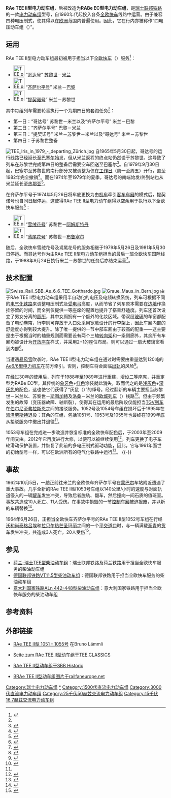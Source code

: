 {{NoteTA
|G1=交通
|1=zh:柴油动车组; zh-hans:内燃动车组; zh-hk:柴油列車; zh-tw:柴聯車;
|2=zh-tw:電聯車; zh-hk:電動列車; zh-cn:电力动车组;
}}
{{鐵路車輛
|車輛名稱=瑞士联邦铁路RAe TEE II型电力动车组
|公司色=#C1121C
|圖像=FFS RAe 1051 presso Lavorgo.jpg
|圖像說明=
|類型=[[电力动车组|电力动车组]]
|原產國={{SUI}}
|製造={{link-de|瑞士工业公司|Schweizerische Industrie-Gesellschaft|SIG}}、{{link-de|欧瑞康机械厂|Maschinenfabrik Oerlikon|MFO}}
|車輛編號= 1051－1055
|製造年份=1961年－1967年
|投入服務=
|用戶=[[瑞士联邦铁路|瑞士联邦铁路]]
|產量=5列
|昵称=
|編組=1M5T或1M4T
|營運最高速度=160
|編組載客量=168人（TEE，6节编组）<br>126人（TEE，5节编组）<br>192人（EC，6节编组）
|編組長度=6节编组：149.760 m<br>5节编组：125.334
|全闊 = 2,840
|全高 = 4,210
|軌距=1,435
|輪徑=驱动轮：1,110 mm<br>从动轮：940
|轉向架=
|電化方式=15 kV 16.7 Hz AC<br>25 kV 50 Hz AC<br>3 kV DC<br>1.5 kV DC
|傳動方式=
|牽引電動機=
|電動機輸出=
|編組輸出=2,310 kW
|牽引力=172.6 kN（15 kV）<br>188.3 kN（其它）
}}
'''RAe TEE II型电力动车组'''，后被改造为'''RABe EC型电力动车组'''，是[[瑞士联邦铁路|瑞士联邦铁路]]的一款[[电力动车组|电力动车组]]型号，自1960年代起投入各条[[全欧快车|全欧快车]]线路中运营。由于兼容四种电压制式，使其得以在[[欧洲|欧洲]]范围内普遍使用。因此，它在行内亦被称作“四电压动车组（{{lang|de|''Vierstrom-Triebzug''}}）”。

==运用==
RAe TEE II型电力动车组最初被用于担当以下[[全欧快车|全欧快车]]（{{lang|en|TEE}}）服务<ref name="Zellweger">{{de}}{{citation |first= Christian |last= Zellweger|title= ''Ikone der Luxuszüge'' |location= Zürich|publisher= SBB Historic, AS Verlag |year= 2003 |page=92|isbn= 9-783905-111-9-5-8}}</ref>：
*[[File:TEE.png|35px]] “[[哥达号|哥达号]]” [[苏黎世|苏黎世]]－[[米兰|米兰]]
*[[File:TEE.png|35px]] “[[齐萨尔平号|齐萨尔平号]]” 米兰－[[巴黎|巴黎]]
*[[File:TEE.png|35px]] “[[提契诺号|提契诺号]]” 米兰－苏黎世

其中每组列车需要轮番执行一个为期四日的套跑任务<ref name="Zellweger"/>：
*第一日：“哥达号” 苏黎世－米兰以及“齐萨尔平号” 米兰－巴黎
*第二日：“齐萨尔平号” 巴黎－米兰
*第三日：“提契诺号” 米兰－苏黎世－米兰以及“哥达号” 米兰－苏黎世
*第四日：于苏黎世整备

[[File:TEE_Iris_in_1979_-_departing_Zürich.jpg|thumb]]
自1965年5月30日起，哥达号的运行线路已经延长至[[巴塞尔|巴塞尔]]始发，但从米兰返程的终点站仍然设于苏黎世。这导致了列车在苏黎世完成第四日的整备后需要空车回送至巴塞尔<ref>{{en}}{{citation | first= Thomas |last=Cook | title= ''Cook's Continental Timetable (June 1969 edition)'' | publisher= Thomas Cook Group | location= Peterborough | year= 1969|page=4|ISSN=0952-620X}}</ref>。自1979年9月30日起，巴塞尔至苏黎世的南行部分又被调整为仅在[[周日|工作日]]（周一至周五）开行，直至1982年完全撤销<ref>{{it}}{{citation | first= Maurice |last=Mertens|first2=Jean-Pierre |last2=Malaspina | title= ''TEE. La leggenda dei Trans Europ Express'' | publisher= ETR – Editrice Trasporti su Rotaie | location= Salò | year= 2008 |page=222| ISBN= 978-88-85068-31-5}}</ref>。而在1974年至1979年的夏季，哥达号的南端始发/终到站也从米兰延长至[[热那亚|热那亚]]<ref>{{en}}{{citation | first= Thomas |last=Cook | title= ''Thomas Cook Continental Timetable (March 29–April 25, 1974 edition)'' | publisher= Thomas Cook Group | location= Peterborough | year= 1974|page=465|ISSN=0952-620X}}</ref>。

在齐萨尔平号于1974年5月26日将车底更换为由[[铁路机车|机车]]牵引[[铁路客车|客车车厢]]的模式后，提契诺号也自同日起停运，这使得RAe TEE II型电力动车组得以空余用于执行以下全欧快车服务<ref>{{en}}{{citation | first= Thomas |last=Cook | title= ''Thomas Cook Continental Timetable (March 29–April 25, 1974 edition)'' | publisher= Thomas Cook Group | location= Peterborough | year= 1974|ISSN=0952-620X}}</ref>：
*[[File:TEE.png|35px]] “[[雪绒花号|雪绒花号]]” 苏黎世－[[阿姆斯特丹|阿姆斯特丹]]
*[[File:TEE.png|35px]] “[[鸢尾花号列车_(欧洲)|鸢尾花号]]” 苏黎世－[[布鲁塞尔|布鲁塞尔]]

随后，全欧快车雪绒花号及鸢尾花号的服务相继于1979年5月26日及1981年5月30日停运。而哥达号作为由RAe TEE II型电力动车组担当的最后一班全欧快车国际线路，于1988年9月24日执行米兰－苏黎世的任务后亦结束运营<ref>{{en}}{{citation | first= Thomas |last=Cook | title= ''Thomas Cook European Timetable (April 1988 edition)'' | publisher= Thomas Cook Group | location= Peterborough | year= 1988|page=6|ISSN=0952-620X}}</ref>。

==技术配置==
[[File:Swiss_Rail_SBB_Ae_6_6_TEE_Gotthardo.jpg|thumb]]
[[File:Graue_Maus_in_Bern.jpg|thumb]]
由于RAe TEE II型电力动车组采用半自动化的电压及电频转换系统，列车可根据不同的[[电气化铁路|电气化铁路]]来调整电压制式及[[受电弓|受电弓]]高度，从而节省了列车原本需要在[[边境|边境]]作换挂停留的时间，而全列仅提供一等座席的配置也提升了搭乘舒适度。列车还首次设立了男女分离的[[厕所|厕所]]，其中女厕拥有一个额外的化妆区域。带双层[[玻璃|玻璃]]的车窗都配备了电动卷帘，行李则可存放于入口处采用宽敞设计的行李架上，因此车厢内部的舒适度亦得到较大提升。除了唯一提供{{link-de|机械室|Maschinenraum}}的一节中部车厢由于较高的配重——这主要是由于根据当时的轴重规则而需要设有两个三轴[[转向架|转向架]]和一条侧廊外，其余所有车厢均被设计为[[开放座车|开放座车]]样式，并采用2+1的座位布局。{{link-de|驾驶室|Führerstand}}则可以通过一扇大玻璃窗看到内部<ref>{{de}}{{citation | first= Louis-Henri |last=Leyvraz | title= ''Die Vierstrom-Triebzüge RAe-TEE II 1051–1055 der SBB'' | journal=Schweizer Eisenbahn Revue|publisher= Minirex AG |ISSN=1022-7113|date=1988年6月}}</ref>。

当遭遇[[暴风雪|暴风雪]]吹袭时，RAe TEE II型电力动车组在通过{{link-de|哥达铁路|Gotthardbahn}}时需要由重量达到120吨的[[瑞士联邦铁路Ae6/6型电力机车|Ae6/6型电力机车]]在前方牵引。否则，控制车将会面临[[出轨|出轨]]的风险<ref>{{de}}{{citation|first1=Robert|last1=Guignard|first2=Klaus von|last2=Meyenburg|title=''Die elektrischen Trans-Europ-Express-Züge der SBB''|journal=Schweizerische Bauzeitung|year=1962|issue=80|ISSN=0036-7524|url=http://retro.seals.ch/cntmng?type=pdf&rid=sbz-002:1962:80::211&subp=hires|format=PDF|accessdate=2014-05-21|archive-date=2016-03-05|archive-url=https://web.archive.org/web/20160305022101/http://retro.seals.ch/cntmng?type=pdf&rid=sbz-002:1962:80::211&subp=hires|dead-url=no}}</ref>。

在经过30年的使用后，列车于1988年至1989年进行重建，增设二等座席，并重定型为RABe EC型。其传统的[[象牙|象牙色]]+[[红色|红色]]涂装就此消失，取而代之的是[[灰色|浅灰色]]+[[灰色|深灰色]]的配色，这也使它们获得了“灰鼠（{{lang|de|Graue Maus}}）”的绰号。经过翻新的车辆主要担当苏黎世－米兰以、苏黎世－[[斯图加特|斯图加特]]及[[洛桑|洛桑]]－米兰的[[欧城列车|欧城列车]]（{{lang|en|EC}}）线路<ref name="Haydock">{{en}}{{citation|last=Haydock|first=David|title=''The Second Demise of the TEE''|date= June–July 1996|journal=Today's Railways|publisher=Platform 5 Publishing|location=Sheffield|issn=1354-2753|pages=22–24}}</ref>。但由于频繁发生的故障（变压器故障、轴断裂），使得其在运用的最后阶段仅能担当[[TGV列车|TGV列车]]在[[伯尔尼|伯尔尼]]至[[弗拉斯恩|弗拉斯恩]]之间的接驳服务。1052号及1054号车组在损坏后于1995年在[[凯泽劳斯特|凯泽劳斯特]]退役；其余的车组，包括1051号、1053号及1055号也最终在1999年底从接驳服务中撤出并退役<ref name="Haydock"/>。

1053号车组在完成进一步改造并恢复标准的全欧快车配色后，于2003年至2009年间交由{{link-de|SBB历史遗产基金会运营|Stiftung Historisches Erbe der SBB}}。2012年它再度进行大修，以便可以被继续使用<ref>{{de}}{{citation | title= ''Der RAe-TEE 1053 fährt wieder'' | journal=Eisenbahn-Revue International | year= 2003|issue=7|page=301-302|ISSN=1421-2811}}</ref>。列车更换了电子车轮滑动保护装置，并恢复了此前的多电压制式驱动功能，因此，它与1961年面世的初始型号一样，可以在欧洲所有的电气化铁路中运行<ref>{{de}}{{cite web|url=http://www.stadlerrail.com/media/uploads/2014-03-27_Abschluss_Arbeiten_TEE.pdf|title=Stadler revidiert TEE|publisher=Stadler Rail|date=2014-03-27|accessdate=2014-05-21|format=PDF|archive-date=2015-09-24|archive-url=https://web.archive.org/web/20150924120217/http://www.stadlerrail.com/media/uploads/2014-03-27_Abschluss_Arbeiten_TEE.pdf|dead-url=no}}</ref>。
{{-}}

==事故==
1962年10月5日，一趟正前往米兰的全欧快车齐萨尔平号在[[蒙巴尔_(科多尔省)|蒙巴尔]]车站附近遭遇了重大事故。几乎全新的RAe TEE II型1053号车组以140公里/小时的速度与对面轨道侵入{{link-de|净空限界|Lichtraumprofil|限界}}的一辆[[罐车|罐车]]发生冲突，导致后者脱轨、翻车，然后撞向一间石质的值班室。事故共造成10人死亡、11人受伤。在事故中损毁的一节[[控制车厢|控制车厢]]被迫报废，并以新的车辆替换<ref>{{fr}}{{cite web|url=http://celebrations-de-bourgogne.org/1962-accidents-ferroviaires-en-se%CC%81rie-sur-la-ligne-du-plm-en-co%CC%82te-dor/|title=''1962 : Accidents ferroviaires en série sur la ligne du PLM en Côte-d’Or''|publisher=Mentions légales|accessdate=2013-09-16}}{{dead link|date=2018年1月 |bot=InternetArchiveBot |fix-attempted=yes }}</ref>。

1964年6月26日，正担当全欧快车齐萨尔平号的RAe TEE II型1052号车组在行经[[沃和尚泰格吕埃_(杜省)|沃和尚泰格吕埃]]和[[拉贝尔热芒圣玛丽|拉贝尔热芒圣玛丽]]之间的一个[[平交道口|平交道口]]时，与一辆满载[[沥青|沥青]]的[[货车|货车]]发生冲突，共造成3人死亡，20人受伤<ref>{{fr}}{{cite web|url=http://www.letempsarchives.ch/Default/Scripting/ArticleWin.asp?From=Archive&Source=Page&Skin=LeTempsFr&BaseHref=GDL/1964/06/27&PageLabelPrint=16&EntityId=Ar01606&ViewMode=HTML|title=''Le «Cisalpin» déraille: 3 mort 20 blessés, dont 2 Lausannois''|publisher=Gazette de Lausanne|date=1964-06-27|accessdate=2013-11-18|archive-date=2013-12-02|archive-url=https://web.archive.org/web/20131202221330/http://www.letempsarchives.ch/Default/Scripting/ArticleWin.asp?From=Archive&Source=Page&Skin=LeTempsFr&BaseHref=GDL%2F1964%2F06%2F27&PageLabelPrint=16&EntityId=Ar01606&ViewMode=HTML|dead-url=no}}</ref>。

==参见==
* [[荷兰-瑞士TEE型柴油动车组|荷兰-瑞士TEE型柴油动车组]]：瑞士联邦铁路及荷兰铁路用于担当全欧快车服务的柴油动车组
* [[德国联邦铁路VT11.5型柴油动车组|德国联邦铁路VT11.5型柴油动车组]]：德国联邦铁路用于担当全欧快车服务的柴油动车组
* [[意大利国家铁路ALn_442-448型柴油动车组|意大利国家铁路ALn 442-448型柴油动车组]]：意大利国家铁路用于担当全欧快车服务的柴油动车组

==参考资料==
{{reflist}}

== 外部链接 ==
{{Commonscat|SBB RAe TEE II}}
* {{de}}[http://www.lokifahrer.ch/Lokomotiven/Loks-SBB/RAe_TEE-II/SBB-RAe-TEE-II.htm RAe TEE II型 1051 - 1055号] {{Wayback|url=http://www.lokifahrer.ch/Lokomotiven/Loks-SBB/RAe_TEE-II/SBB-RAe-TEE-II.htm |date=20201205173159 }}在Bruno Lämmli
* {{de}}[http://www.tee-classics.ch/05/05-02.html Seite zum RAe TEE II型动车组于TEE CLASSICS] {{Wayback|url=http://www.tee-classics.ch/05/05-02.html |date=20120905134114 }}
* {{de}}[https://web.archive.org/web/20140521071157/http://www.sbbhistoric.ch/historisches-erbe/fahrzeuge/fahrzeugdaten/elektrotraktion/rae-tee-ii-1053/ RAe TEE II型动车组于SBB Historic]
* {{de}}[http://railfaneurope.net/pix/ch/SBB_CFF_FFS/electric/emu/historic/RAe_TEE/pix.html BRAe TEE II型动车组图片于railfaneurope.net] {{Wayback|url=http://railfaneurope.net/pix/ch/SBB_CFF_FFS/electric/emu/historic/RAe_TEE/pix.html |date=20210121182603 }}

[[Category:瑞士电力动车组|Category:瑞士电力动车组]]
[[Category:全欧快车|*]]
[[Category:1500伏直流电力动车组|Category:1500伏直流电力动车组]]
[[Category:3000伏直流电力动车组|Category:3000伏直流电力动车组]]
[[Category:25千伏50赫兹交流电力动车组|Category:25千伏50赫兹交流电力动车组]]
[[Category:15千伏16.7赫兹交流电力动车组|Category:15千伏16.7赫兹交流电力动车组]]